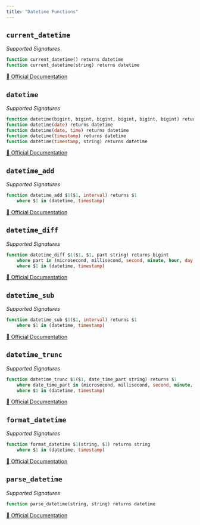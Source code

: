 ```yaml
---
title: "Datetime Functions"
---
```


## `current_datetime`

*Supported Signatures*
```sql
function current_datetime() returns datetime
function current_datetime(string) returns datetime
```
[🔗 Official Documentation](https://cloud.google.com/bigquery/docs/reference/standard-sql/functions-and-operators#current_datetime)

## `datetime`

*Supported Signatures*
```sql
function datetime(bigint, bigint, bigint, bigint, bigint, bigint) returns datetime
function datetime(date) returns datetime
function datetime(date, time) returns datetime
function datetime(timestamp) returns datetime
function datetime(timestamp, string) returns datetime
```
[🔗 Official Documentation](https://cloud.google.com/bigquery/docs/reference/standard-sql/functions-and-operators#datetime)

## `datetime_add`

*Supported Signatures*
```sql
function datetime_add $1($1, interval) returns $1
	where $1 in (datetime, timestamp)
```
[🔗 Official Documentation](https://cloud.google.com/bigquery/docs/reference/standard-sql/functions-and-operators#datetime_add)

## `datetime_diff`

*Supported Signatures*
```sql
function datetime_diff $1($1, $1, part string) returns bigint
	where part in (microsecond, millisecond, second, minute, hour, day, week, week(monday), week(tuesday), week(wednesday), week(thursday), week(friday), week(saturday), week(sunday), isoweek, month, quarter, year, isoyear)
	where $1 in (datetime, timestamp)
```
[🔗 Official Documentation](https://cloud.google.com/bigquery/docs/reference/standard-sql/functions-and-operators#datetime_diff)

## `datetime_sub`

*Supported Signatures*
```sql
function datetime_sub $1($1, interval) returns $1
	where $1 in (datetime, timestamp)
```
[🔗 Official Documentation](https://cloud.google.com/bigquery/docs/reference/standard-sql/functions-and-operators#datetime_sub)

## `datetime_trunc`

*Supported Signatures*
```sql
function datetime_trunc $1($1, date_time_part string) returns $1
	where date_time_part in (microsecond, millisecond, second, minute, hour, day, week, week(monday), week(tuesday), week(wednesday), week(thursday), week(friday), week(saturday), week(sunday), isoweek, month, quarter, year, isoyear)
	where $1 in (datetime, timestamp)
```
[🔗 Official Documentation](https://cloud.google.com/bigquery/docs/reference/standard-sql/functions-and-operators#datetime_trunc)

## `format_datetime`

*Supported Signatures*
```sql
function format_datetime $1(string, $1) returns string
	where $1 in (datetime, timestamp)
```
[🔗 Official Documentation](https://cloud.google.com/bigquery/docs/reference/standard-sql/functions-and-operators#format_datetime)

## `parse_datetime`

*Supported Signatures*
```sql
function parse_datetime(string, string) returns datetime
```
[🔗 Official Documentation](https://cloud.google.com/bigquery/docs/reference/standard-sql/functions-and-operators#parse_datetime)


